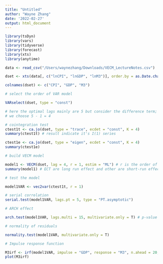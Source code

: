 ```yaml
---
title: "Untitled"
author: "Wayne Zhang"
date: '2022-02-27'
output: html_document
---
```


```r
library(tsDyn)
library(vars)
library(tidyverse)
library(forecast)
library(xts)
library(anytime)

data <- read_csv("/Users/waynezhang/Downloads/VECM_LectureNotes.csv")

dset <- xts(data[, c("lnCPI", "lnGDP", "lnM3")], order.by = as.Date.character(data$Date, format = "%m/%d/%y"))

colnames(dset) <- c("CPI", "GDP", "M3")

# select the order of VAR model

VARselect(dset, type = "const")

# here the optimal lags mainly are 5 but consider the difference term;
# we choose 5 - 1 = 4

# cointegration test
ctest1t <- ca.jo(dset, type = "trace", ecdet = "const", K = 4) 
summary(ctest1t) # result indicate it's I(1) series

ctest1e <- ca.jo(dset, type = "eigen", ecdet = "const", K = 4)
summary(ctest1e)

# build VECM model

model1 <- VECM(dset, lag = 4, r = 1, estim = "ML") # r is the order of cointegration
summary(model1) # ECT are long run effect and other are short-run effect

# test the model

model1VAR <- vec2var(ctest1t, r = 1)

# serial correlation
serial.test(model1VAR, lags.pt = 5, type = "PT.asymptotic")

# ARCH effect

arch.test(model1VAR, lags.multi = 15, multivariate.only = T) # p-value = 1 no arch effect

# normality of residuals

normality.test(model1VAR, multivariate.only = T)

# Impulse response function

M3irf <- irf(model1VAR, impulse = "GDP", response = "M3", n.ahead = 20, boot = T)
plot(M3irf)
```

